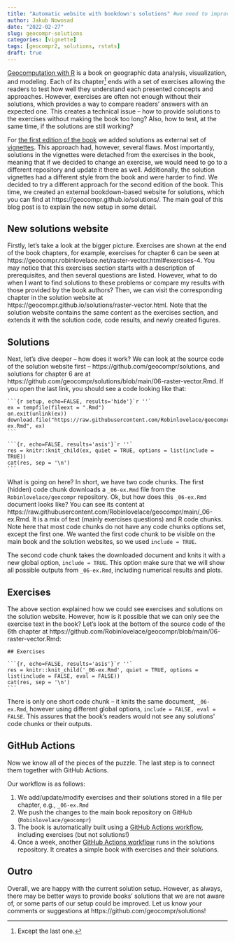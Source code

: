 ```yaml
---
title: "Automatic website with bookdown's solutions" #we need to improve the title!!
author: Jakub Nowosad
date: "2022-02-27"
slug: geocompr-solutions
categories: [vignette]
tags: [geocompr2, solutions, rstats]
draft: true
---
```


[Geocomputation with R](https://geocompr.robinlovelace.net/) is a book on geographic data analysis, visualization, and modeling.
Each of its chapter^[Except the last one.] ends with a set of exercises allowing the readers to test how well they understand each presented concepts and approaches. 
However, exercises are often not enough without their solutions, which provides a way to compare readers' answers with an expected one.
This creates a technical issue -- how to provide solutions to the exercises without making the book too long? Also, how to test, at the same time, if the solutions are still working?

For [the first edition of the book](https://bookdown.org/robinlovelace/geocompr/) we added solutions as external set of [vignettes](https://geocompr.github.io/vignettes/). 
This approach had, however, several flaws.
Most importantly, solutions in the vignettes were detached from the exercises in the book, meaning that if we decided to change an exercise, we would need to go to a different repository and update it there as well.
Additionally, the solution vignettes had a different style from the book and were harder to find.
We decided to try a different approach for the second edition of the book. 
This time, we created an external bookdown-based website for solutions, which you can find at https://geocompr.github.io/solutions/.
The main goal of this blog post is to explain the new setup in some detail.

## New solutions website

Firstly, let's take a look at the bigger picture.
Exercises are shown at the end of the book chapters, for example, exercises for chapter 6 can be seen at https://geocompr.robinlovelace.net/raster-vector.html#exercises-4.
You may notice that this exercises section starts with a description of prerequisites, and then several questions are listed.
However, what to do when I want to find solutions to these problems or compare my results with those provided by the book authors?
Then, we can visit the corresponding chapter in the solution website at https://geocompr.github.io/solutions/raster-vector.html.
Note that the solution website contains the same content as the exercises section, and extends it with the solution code, code results, and newly created figures.

## Solutions

Next, let's dive deeper -- how does it work?
We can look at the source code of the solution website first -- https://github.com/geocompr/solutions, and solutions for chapter 6 are at https://github.com/geocompr/solutions/blob/main/06-raster-vector.Rmd.
If you open the last link, you should see a code looking like that:

````
```{r setup, echo=FALSE, results='hide'}`r ''`
ex = tempfile(fileext = ".Rmd")
on.exit(unlink(ex))
download.file("https://raw.githubusercontent.com/Robinlovelace/geocompr/main/_06-ex.Rmd", ex)
```

```{r, echo=FALSE, results='asis'}`r ''`
res = knitr::knit_child(ex, quiet = TRUE, options = list(include = TRUE))
cat(res, sep = '\n')
```
````

What is going on here?
In short, we have two code chunks.
The first (hidden) code chunk downloads a `_06-ex.Rmd` file from the `Robinlovelace/geocompr` repository.
Ok, but how does this `_06-ex.Rmd` document looks like?
You can see its content at https://raw.githubusercontent.com/Robinlovelace/geocompr/main/_06-ex.Rmd.
It is a mix of text (mainly exercises questions) and R code chunks. 
Note here that most code chunks do not have any code chunks options set, except the first one. 
We wanted the first code chunk to be visible on the main book and the solution websites, so we used `include = TRUE`.

The second code chunk takes the downloaded document and knits it with a new global option, `include = TRUE`. 
This option make sure that we will show all possible outputs from `_06-ex.Rmd`, including numerical results and plots.

## Exercises

The above section explained how we could see exercises and solutions on the solution website. 
However, how is it possible that we can only see the exercise text in the book?
Let's look at the bottom of the source code of the 6th chapter at https://github.com/Robinlovelace/geocompr/blob/main/06-raster-vector.Rmd:

````
## Exercises

```{r, echo=FALSE, results='asis'}`r ''`
res = knitr::knit_child('_06-ex.Rmd', quiet = TRUE, options = list(include = FALSE, eval = FALSE))
cat(res, sep = '\n')
```

````

There is only one short code chunk -- it knits the same document, `_06-ex.Rmd`, however using different global options, `include = FALSE, eval = FALSE`.
This assures that the book's readers would not see any solutions' code chunks or their outputs.

## GitHub Actions

Now we know all of the pieces of the puzzle.
The last step is to connect them together with GitHub Actions.

Our workflow is as follows:

1. We add/update/modify exercises and their solutions stored in a file per chapter, e.g., `_06-ex.Rmd`
2. We push the changes to the main book repository on GitHub (`Robinlovelace/geocompr`)
3. The book is automatically built using a [GitHub Actions workflow](https://github.com/Robinlovelace/geocompr/actions/workflows/main.yaml), including exercises (but not solutions!)
4. Once a week, another [GitHub Actions workflow](https://github.com/geocompr/solutions/actions/workflows/main.yaml) runs in the solutions repository.
It creates a simple book with exercises and their solutions.

## Outro

Overall, we are happy with the current solution setup.
However, as always, there may be better ways to provide books' solutions that we are not aware of, or some parts of our setup could be improved.
Let us know your comments or suggestions at https://github.com/geocompr/solutions!
